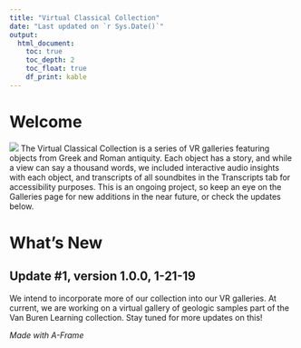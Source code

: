 ```yaml
---
title: "Virtual Classical Collection"
date: "Last updated on `r Sys.Date()`"
output:
  html_document:
    toc: true
    toc_depth: 2
    toc_float: true
    df_print: kable
---
```


# Welcome
![](IMG_0873.jpg)
The Virtual Classical Collection is a series of VR galleries featuring objects from Greek and Roman antiquity. Each object has a story, and while a view can say a thousand words, we included interactive audio insights with each object, and transcripts of all soundbites in the Transcripts tab for accessibility purposes. This is an ongoing project, so keep an eye on the Galleries page for new additions in the near future, or check the updates below.
  
# What's New

## Update #1, version 1.0.0, 1-21-19

  We intend to incorporate more of our collection into our VR galleries. At current, we are working on a virtual gallery of geologic samples part of the Van Buren Learning collection. Stay tuned for more updates on this! 
  
*Made with A-Frame*
  